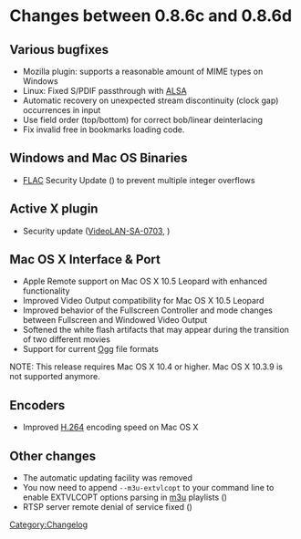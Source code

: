 = Changes between 0.8.6c and 0.8.6d =

== Various bugfixes ==
* Mozilla plugin: supports a reasonable amount of MIME types on Windows
* Linux: Fixed S/PDIF passthrough with [[ALSA]]
* Automatic recovery on unexpected stream discontinuity (clock gap) occurrences in input 
* Use field order (top/bottom) for correct bob/linear deinterlacing
* Fix invalid free in bookmarks loading code.

== Windows and Mac OS Binaries ==
* [[FLAC]] Security Update ({{CVE|2007-4619}}) to prevent multiple integer overflows

== Active X plugin ==
* Security update ([http://www.videolan.org/sa0703.html VideoLAN-SA-0703], {{CVE|2007-6262}})

== Mac OS X Interface & Port ==
* Apple Remote support on Mac OS X 10.5 Leopard with enhanced functionality
* Improved Video Output compatibility for Mac OS X 10.5 Leopard
* Improved behavior of the Fullscreen Controller and mode changes between Fullscreen and Windowed Video Output
* Softened the white flash artifacts that may appear during the transition of two different movies
* Support for current [[Ogg]] file formats
NOTE: This release requires Mac OS X 10.4 or higher. Mac OS X 10.3.9 is not supported anymore.

== Encoders ==
* Improved [[H.264]] encoding speed on Mac OS X

== Other changes ==
* The automatic updating facility was removed
* You now need to append <tt>--m3u-extvlcopt</tt> to your command line to enable EXTVLCOPT options parsing in [[M3U|m3u]] playlists ({{CVE|2007-6683}})
* RTSP server remote denial of service fixed ({{CVE|2007-6684}})

[[Category:Changelog]]